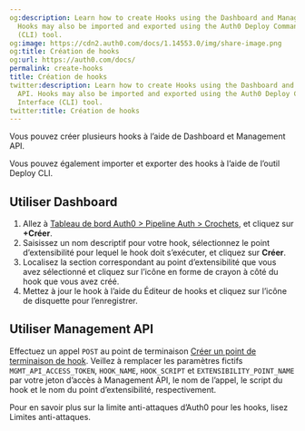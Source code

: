 ```yaml
---
og:description: Learn how to create Hooks using the Dashboard and Management API.
  Hooks may also be imported and exported using the Auth0 Deploy Command-Line Interface
  (CLI) tool.
og:image: https://cdn2.auth0.com/docs/1.14553.0/img/share-image.png
og:title: Création de hooks
og:url: https://auth0.com/docs/
permalink: create-hooks
title: Création de hooks
twitter:description: Learn how to create Hooks using the Dashboard and Management
  API. Hooks may also be imported and exported using the Auth0 Deploy Command-Line
  Interface (CLI) tool.
twitter:title: Création de hooks
---
```






Vous pouvez créer plusieurs hooks à l’aide de Dashboard et Management API.

Vous pouvez également importer et exporter des hooks à l’aide de l’outil Deploy CLI.





## Utiliser Dashboard

1. Allez à [Tableau de bord Auth0 > Pipeline Auth > Crochets](%24%7Bmanage_url%7D/#/hooks), et cliquez sur **+Créer**.
2. Saisissez un nom descriptif pour votre hook, sélectionnez le point d’extensibilité pour lequel le hook doit s’exécuter, et cliquez sur **Créer**.
3. Localisez la section correspondant au point d’extensibilité que vous avez sélectionné et cliquez sur l’icône en forme de crayon à côté du hook que vous avez créé.
4. Mettez à jour le hook à l’aide du Éditeur de hooks et cliquez sur l’icône de disquette pour l’enregistrer.

## Utiliser Management API

Effectuez un appel `POST` au point de terminaison [Créer un point de terminaison de hook](/api/management/v2/#!/Hooks/post_hooks). Veillez à remplacer les paramètres fictifs `MGMT_API_ACCESS_TOKEN`, `HOOK_NAME`, `HOOK_SCRIPT` et `EXTENSIBILITY_POINT_NAME` par votre jeton d’accès à Management API, le nom de l’appel, le script du hook et le nom du point d’extensibilité, respectivement.







Pour en savoir plus sur la limite anti-attaques d’Auth0 pour les hooks, lisez Limites anti-attaques.